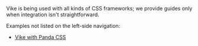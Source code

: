 
Vike is being used with all kinds of CSS frameworks; we provide guides only when integration isn't straightforward.

<Integration toolTypeName="CSS framework" />

Examples not listed on the left-side navigation:
 - [Vike with Panda CSS](https://github.com/YannBirba/vps-panda-css)
